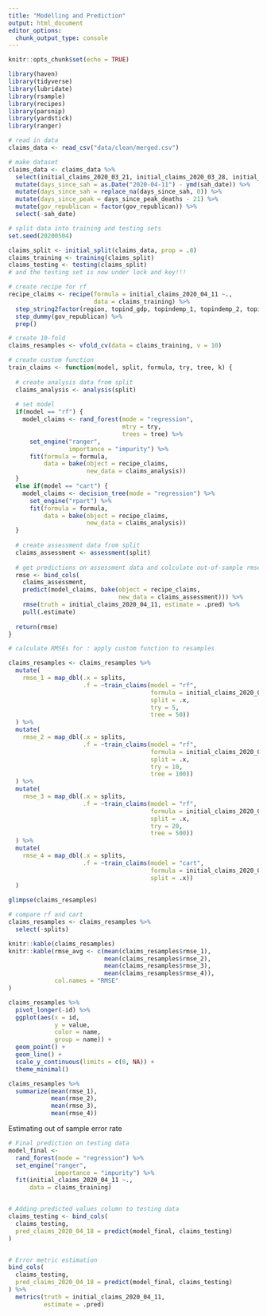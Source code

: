 ```yaml
---
title: "Modelling and Prediction"
output: html_document
editor_options: 
  chunk_output_type: console
---
```


```r

knitr::opts_chunk$set(echo = TRUE)
```

```r

library(haven)
library(tidyverse)
library(lubridate)
library(rsample)
library(recipes)
library(parsnip)
library(yardstick)
library(ranger)
```

```r

# read in data
claims_data <- read_csv("data/clean/merged.csv")

# make dataset
claims_data <- claims_data %>%
  select(initial_claims_2020_03_21, initial_claims_2020_03_28, initial_claims_2020_04_04, initial_claims_2020_04_11, continued_claims_2020_03_21, continued_claims_2020_03_28, continued_claims_2020_04_04, continued_claims_2020_04_11, sah_date, days_since_peak_deaths, sum_conf, sum_deaths, Incident_Rate, Mortality_Rate, region, topind_gdp, topindemp_1, topindemp_2, topindemp_3, totpop_2018, pctpop_work, pctpop_hs, gov_republican) %>%
  mutate(days_since_sah = as.Date("2020-04-11") - ymd(sah_date)) %>%
  mutate(days_since_sah = replace_na(days_since_sah, 0)) %>%
  mutate(days_since_peak = days_since_peak_deaths - 21) %>%
  mutate(gov_republican = factor(gov_republican)) %>%
  select(-sah_date)

# split data into training and testing sets
set.seed(20200504)

claims_split <- initial_split(claims_data, prop = .8)
claims_training <- training(claims_split)
claims_testing <- testing(claims_split)
# and the testing set is now under lock and key!!!

# create recipe for rf
recipe_claims <- recipe(formula = initial_claims_2020_04_11 ~.,
                        data = claims_training) %>%
  step_string2factor(region, topind_gdp, topindemp_1, topindemp_2, topindemp_3) %>%
  step_dummy(gov_republican) %>%
  prep()

# create 10-fold
claims_resamples <- vfold_cv(data = claims_training, v = 10)
```

```r

# create custom function
train_claims <- function(model, split, formula, try, tree, k) {
  
  # create analysis data from split
  claims_analysis <- analysis(split)
  
  # set model
  if(model == "rf") {
    model_claims <- rand_forest(mode = "regression",
                                mtry = try,
                                trees = tree) %>%
      set_engine("ranger",
                 importance = "impurity") %>%
      fit(formula = formula,
          data = bake(object = recipe_claims,
                      new_data = claims_analysis))
  }
  else if(model == "cart") {
    model_claims <- decision_tree(mode = "regression") %>%
      set_engine("rpart") %>%
      fit(formula = formula,
          data = bake(object = recipe_claims,
                      new_data = claims_analysis))
  }
  
  # create assessment data from split
  claims_assessment <- assessment(split)
  
  # get predictions on assessment data and colculate out-of-sample rmse for split
  rmse <- bind_cols(
    claims_assessment,
    predict(model_claims, bake(object = recipe_claims,
                               new_data = claims_assessment))) %>%
    rmse(truth = initial_claims_2020_04_11, estimate = .pred) %>%
    pull(.estimate)
  
  return(rmse)
}
```

```r

# calculate RMSEs for : apply custom function to resamples

claims_resamples <- claims_resamples %>%
  mutate(
    rmse_1 = map_dbl(.x = splits,
                     .f = ~train_claims(model = "rf",
                                        formula = initial_claims_2020_04_11 ~ .,
                                        split = .x,
                                        try = 5,
                                        tree = 50))
  ) %>%
  mutate(
    rmse_2 = map_dbl(.x = splits,
                     .f = ~train_claims(model = "rf",
                                        formula = initial_claims_2020_04_11 ~ .,
                                        split = .x,
                                        try = 10,
                                        tree = 100))
  ) %>%
  mutate(
    rmse_3 = map_dbl(.x = splits,
                     .f = ~train_claims(model = "rf",
                                        formula = initial_claims_2020_04_11 ~ .,
                                        split = .x,
                                        try = 20,
                                        tree = 500))
  ) %>%
  mutate(
    rmse_4 = map_dbl(.x = splits,
                     .f = ~train_claims(model = "cart",
                                        formula = initial_claims_2020_04_11 ~ .,
                                        split = .x))
  )
    
glimpse(claims_resamples)

# compare rf and cart
claims_resamples <- claims_resamples %>%
  select(-splits)

knitr::kable(claims_resamples)
knitr::kable(rmse_avg <- c(mean(claims_resamples$rmse_1),
                           mean(claims_resamples$rmse_2),
                           mean(claims_resamples$rmse_3),
                           mean(claims_resamples$rmse_4)),
             col.names = "RMSE"
)
```


```r

claims_resamples %>%
  pivot_longer(-id) %>%
  ggplot(aes(x = id,
             y = value,
             color = name,
             group = name)) +
  geom_point() +
  geom_line() +
  scale_y_continuous(limits = c(0, NA)) +
  theme_minimal()

```

```r

claims_resamples %>%
  summarize(mean(rmse_1),
            mean(rmse_2),
            mean(rmse_3),
            mean(rmse_4))
```

Estimating out of sample error rate

```r

# Final prediction on testing data
model_final <-
  rand_forest(mode = "regression") %>%
  set_engine("ranger",
             importance = "impurity") %>%
  fit(initial_claims_2020_04_11 ~.,
      data = claims_training)


# Adding predicted values column to testing data
claims_testing <- bind_cols(
  claims_testing,
  pred_claims_2020_04_18 = predict(model_final, claims_testing)
) 


# Error metric estimation
bind_cols(
  claims_testing,
  pred_claims_2020_04_18 = predict(model_final, claims_testing)
) %>%
  metrics(truth = initial_claims_2020_04_11, 
          estimate = .pred)
```
